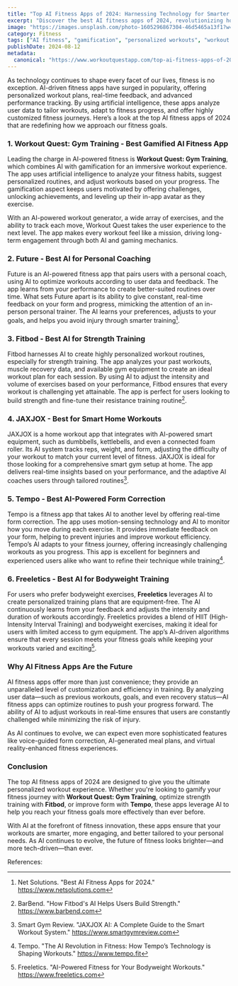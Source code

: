 ```yaml
---
title: "Top AI Fitness Apps of 2024: Harnessing Technology for Smarter Workouts"
excerpt: "Discover the best AI fitness apps of 2024, revolutionizing how we approach workouts, including the innovative Workout Quest: Gym Training app."
image: "https://images.unsplash.com/photo-1605296867304-46d5465a13f1?w=500&auto=format&fit=crop&q=60&ixlib=rb-4.0.3&ixid=M3wxMjA3fDB8MHxzZWFyY2h8NXx8YWklMjBmaXRuZXNzfGVufDB8fDB8fHww"
category: Fitness
tags: ["AI fitness", "gamification", "personalized workouts", "workout apps"]
publishDate: 2024-08-12
metadata:
  canonical: "https://www.workoutquestapp.com/top-ai-fitness-apps-of-2024"
---
```


As technology continues to shape every facet of our lives, fitness is no exception. AI-driven fitness apps have surged in popularity, offering personalized workout plans, real-time feedback, and advanced performance tracking. By using artificial intelligence, these apps analyze user data to tailor workouts, adapt to fitness progress, and offer highly customized fitness journeys. Here’s a look at the top AI fitness apps of 2024 that are redefining how we approach our fitness goals.

### 1. **Workout Quest: Gym Training** - Best Gamified AI Fitness App

Leading the charge in AI-powered fitness is **Workout Quest: Gym Training**, which combines AI with gamification for an immersive workout experience. The app uses artificial intelligence to analyze your fitness habits, suggest personalized routines, and adjust workouts based on your progress. The gamification aspect keeps users motivated by offering challenges, unlocking achievements, and leveling up their in-app avatar as they exercise. 

With an AI-powered workout generator, a wide array of exercises, and the ability to track each move, Workout Quest takes the user experience to the next level. The app makes every workout feel like a mission, driving long-term engagement through both AI and gaming mechanics.

### 2. **Future** - Best AI for Personal Coaching

Future is an AI-powered fitness app that pairs users with a personal coach, using AI to optimize workouts according to user data and feedback. The app learns from your performance to create better-suited routines over time. What sets Future apart is its ability to give constant, real-time feedback on your form and progress, mimicking the attention of an in-person personal trainer. The AI learns your preferences, adjusts to your goals, and helps you avoid injury through smarter training[^1].

### 3. **Fitbod** - Best AI for Strength Training

Fitbod harnesses AI to create highly personalized workout routines, especially for strength training. The app analyzes your past workouts, muscle recovery data, and available gym equipment to create an ideal workout plan for each session. By using AI to adjust the intensity and volume of exercises based on your performance, Fitbod ensures that every workout is challenging yet attainable. The app is perfect for users looking to build strength and fine-tune their resistance training routine[^2].

### 4. **JAXJOX** - Best for Smart Home Workouts

JAXJOX is a home workout app that integrates with AI-powered smart equipment, such as dumbbells, kettlebells, and even a connected foam roller. Its AI system tracks reps, weight, and form, adjusting the difficulty of your workout to match your current level of fitness. JAXJOX is ideal for those looking for a comprehensive smart gym setup at home. The app delivers real-time insights based on your performance, and the adaptive AI coaches users through tailored routines[^3].

### 5. **Tempo** - Best AI-Powered Form Correction

Tempo is a fitness app that takes AI to another level by offering real-time form correction. The app uses motion-sensing technology and AI to monitor how you move during each exercise. It provides immediate feedback on your form, helping to prevent injuries and improve workout efficiency. Tempo’s AI adapts to your fitness journey, offering increasingly challenging workouts as you progress. This app is excellent for beginners and experienced users alike who want to refine their technique while training[^4].

### 6. **Freeletics** - Best AI for Bodyweight Training

For users who prefer bodyweight exercises, **Freeletics** leverages AI to create personalized training plans that are equipment-free. The AI continuously learns from your feedback and adjusts the intensity and duration of workouts accordingly. Freeletics provides a blend of HIIT (High-Intensity Interval Training) and bodyweight exercises, making it ideal for users with limited access to gym equipment. The app’s AI-driven algorithms ensure that every session meets your fitness goals while keeping your workouts varied and exciting[^5].

### Why AI Fitness Apps Are the Future

AI fitness apps offer more than just convenience; they provide an unparalleled level of customization and efficiency in training. By analyzing user data—such as previous workouts, goals, and even recovery status—AI fitness apps can optimize routines to push your progress forward. The ability of AI to adjust workouts in real-time ensures that users are constantly challenged while minimizing the risk of injury.

As AI continues to evolve, we can expect even more sophisticated features like voice-guided form correction, AI-generated meal plans, and virtual reality-enhanced fitness experiences.

### Conclusion

The top AI fitness apps of 2024 are designed to give you the ultimate personalized workout experience. Whether you're looking to gamify your fitness journey with **Workout Quest: Gym Training**, optimize strength training with **Fitbod**, or improve form with **Tempo**, these apps leverage AI to help you reach your fitness goals more effectively than ever before.

With AI at the forefront of fitness innovation, these apps ensure that your workouts are smarter, more engaging, and better tailored to your personal needs. As AI continues to evolve, the future of fitness looks brighter—and more tech-driven—than ever.

References:
[^1]: Net Solutions. "Best AI Fitness Apps for 2024." https://www.netsolutions.com
[^2]: BarBend. "How Fitbod's AI Helps Users Build Strength." https://www.barbend.com
[^3]: Smart Gym Review. "JAXJOX AI: A Complete Guide to the Smart Workout System." https://www.smartgymreview.com
[^4]: Tempo. "The AI Revolution in Fitness: How Tempo’s Technology is Shaping Workouts." https://www.tempo.fit
[^5]: Freeletics. "AI-Powered Fitness for Your Bodyweight Workouts." https://www.freeletics.com
